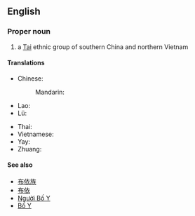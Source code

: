==English==
{{rfc}}
===Proper noun===
{{wikipedia|Buyei}}
{{en-proper noun}}

# a [[Tai]] ethnic group of southern China and northern Vietnam

====Translations====
{{trans-top}}
* Chinese:
*: Mandarin: {{t-needed|cmn}}
* Lao: {{t-needed|lo}}
* Lü: {{t-needed|khb}}
{{trans-mid}}
* Thai: {{t-needed|th}}
* Vietnamese: {{t-needed|vi}}
* Yay: {{t-needed|pcc}}
* Zhuang: {{t-needed|za}}
{{trans-bottom}}

====See also====
* [[布依族]]
* [[布依]]
* [[Người Bố Y]]
* [[Bố Y]]